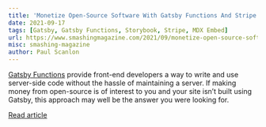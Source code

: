 ```yaml
---
title: 'Monetize Open-Source Software With Gatsby Functions And Stripe'
date: 2021-09-17
tags: [Gatsby, Gatsby Functions, Storybook, Stripe, MDX Embed]
url: https://www.smashingmagazine.com/2021/09/monetize-open-source-software-gatsby-functions-stripe/
misc: smashing-magazine
author: Paul Scanlon
---
```


[Gatsby Functions](https://www.gatsbyjs.com/docs/reference/functions/) provide front-end developers a way to write and
use server-side code without the hassle of maintaining a server. If making money from open-source is of interest to you
and your site isn’t built using Gatsby, this approach may well be the answer you were looking for.

[Read article](https://www.smashingmagazine.com/2021/09/monetize-open-source-software-gatsby-functions-stripe/)
